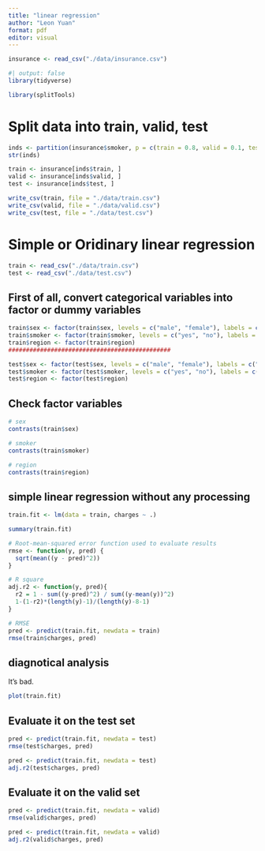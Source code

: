 ```yaml
---
title: "linear regression"
author: "Leon Yuan"
format: pdf
editor: visual
---
```


```r
insurance <- read_csv("./data/insurance.csv")
```

```r
#| output: false
library(tidyverse)
```

```r
library(splitTools)
```

# Split data into train, valid, test

```r
inds <- partition(insurance$smoker, p = c(train = 0.8, valid = 0.1, test = 0.1))
str(inds)

train <- insurance[inds$train, ]
valid <- insurance[inds$valid, ]
test <- insurance[inds$test, ]

write_csv(train, file = "./data/train.csv")
write_csv(valid, file = "./data/valid.csv")
write_csv(test, file = "./data/test.csv")
```


# Simple or Oridinary linear regression

```r
train <- read_csv("./data/train.csv")
test <- read_csv("./data/test.csv")
```

## First of all, convert categorical variables into factor or dummy variables

```r
train$sex <- factor(train$sex, levels = c("male", "female"), labels = c("male", "female"))
train$smoker <- factor(train$smoker, levels = c("yes", "no"), labels = c("yes", "no"))
train$region <- factor(train$region)
##############################################

test$sex <- factor(test$sex, levels = c("male", "female"), labels = c("male", "female"))
test$smoker <- factor(test$smoker, levels = c("yes", "no"), labels = c("yes", "no"))
test$region <- factor(test$region)
```

## Check factor variables

```r
# sex
contrasts(train$sex)
```

```r
# smoker
contrasts(train$smoker)
```

```r
# region
contrasts(train$region)
```

## simple linear regression without any processing

```r
train.fit <- lm(data = train, charges ~ .)
```

```r
summary(train.fit)
```

```r
# Root-mean-squared error function used to evaluate results
rmse <- function(y, pred) {
  sqrt(mean((y - pred)^2))
}
```

```r
# R square
adj.r2 <- function(y, pred){
  r2 = 1 - sum((y-pred)^2) / sum((y-mean(y))^2)
  1-(1-r2)*(length(y)-1)/(length(y)-8-1)
} 
```

```r
# RMSE
pred <- predict(train.fit, newdata = train)
rmse(train$charges, pred)
```


## diagnotical analysis

It's bad.

```r
plot(train.fit)
```

## Evaluate it on the test set

```r
pred <- predict(train.fit, newdata = test)
rmse(test$charges, pred)
```

```r
pred <- predict(train.fit, newdata = test)
adj.r2(test$charges, pred)
```

## Evaluate it on the valid set

```r
pred <- predict(train.fit, newdata = valid)
rmse(valid$charges, pred)
```

```r
pred <- predict(train.fit, newdata = valid)
adj.r2(valid$charges, pred)
```